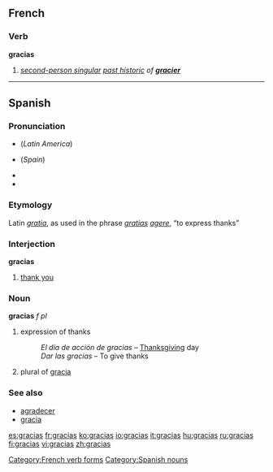 {{see|Gracias}}

==French==

===Verb===
'''gracias'''

# ''[[second-person singular]] [[past historic]] of '''[[gracier]]'''''

[[Category:French verb forms]]
----
==Spanish==

===Pronunciation===
* {{IPA|/ˈgrasjas/|lang=es}} (''Latin America'')
* {{IPA|/ˈgraθjas̺/|lang=es}} (''Spain'')
*{{audio|Spanish gracias.ogg|audio}}
* {{audio|Gracias.ogg|audio}}

===Etymology===
Latin ''[[gratia]]'', as used in the phrase ''[[gratia]]s [[agere]]'', “to express thanks”

===Interjection===
'''gracias'''
# [[thank you]]

===Noun===
'''gracias''' ''f'' ''pl''
# expression of thanks
#: ''El día de acción de gracias'' &ndash; [[Thanksgiving]] day
#: ''Dar las gracias'' &ndash; To give thanks
# plural of [[gracia]]

===See also===
*[[agradecer]]
*[[gracia]]

[[Category:Spanish nouns]]

[[es:gracias]]
[[fr:gracias]]
[[ko:gracias]]
[[io:gracias]]
[[it:gracias]]
[[hu:gracias]]
[[ru:gracias]]
[[fi:gracias]]
[[vi:gracias]]
[[zh:gracias]]